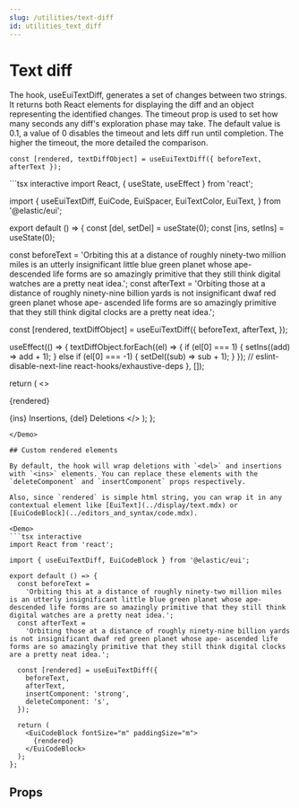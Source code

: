 ```yaml
---
slug: /utilities/text-diff
id: utilities_text_diff
---
```


# Text diff

The hook, useEuiTextDiff, generates a set of changes between two strings. It returns both React elements for displaying the diff and an object representing the identified changes. The timeout prop is used to set how many seconds any diff's exploration phase may take. The default value is 0.1, a value of 0 disables the timeout and lets diff run until completion. The higher the timeout, the more detailed the comparison.

`const [rendered, textDiffObject] = useEuiTextDiff({ beforeText, afterText });`

<Demo>
```tsx interactive
import React, { useState, useEffect } from 'react';

import {
  useEuiTextDiff,
  EuiCode,
  EuiSpacer,
  EuiTextColor,
  EuiText,
} from '@elastic/eui';

export default () => {
  const [del, setDel] = useState(0);
  const [ins, setIns] = useState(0);

  const beforeText =
    'Orbiting this at a distance of roughly ninety-two million miles is an utterly insignificant little blue green planet whose ape- descended life forms are so amazingly primitive that they still think digital watches are a pretty neat idea.';
  const afterText =
    'Orbiting those at a distance of roughly ninety-nine billion yards is not insignificant dwaf red green planet whose ape- ascended life forms are so amazingly primitive that they still think digital clocks are a pretty neat idea.';
  
  const [rendered, textDiffObject] = useEuiTextDiff({
    beforeText,
    afterText,
  });

  useEffect(() => {
    textDiffObject.forEach((el) => {
      if (el[0] === 1) {
        setIns((add) => add + 1);
      } else if (el[0] === -1) {
        setDel((sub) => sub + 1);
      }
    });
    // eslint-disable-next-line react-hooks/exhaustive-deps
  }, []);

  return (
    <>
      <EuiText>
        <p>{rendered}</p>
      </EuiText>
      <EuiSpacer />
      <EuiCode>
        <EuiTextColor color="success"> {ins} </EuiTextColor> Insertions,
        <EuiTextColor color="danger"> {del} </EuiTextColor>
        Deletions
      </EuiCode>
    </>
  );
};
```
</Demo>

## Custom rendered elements

By default, the hook will wrap deletions with `<del>` and insertions with `<ins>` elements. You can replace these elements with the `deleteComponent` and `insertComponent` props respectively.

Also, since `rendered` is simple html string, you can wrap it in any contextual element like [EuiText](../display/text.mdx) or [EuiCodeBlock](../editors_and_syntax/code.mdx).

<Demo>
```tsx interactive
import React from 'react';

import { useEuiTextDiff, EuiCodeBlock } from '@elastic/eui';

export default () => {
  const beforeText =
    'Orbiting this at a distance of roughly ninety-two million miles is an utterly insignificant little blue green planet whose ape- descended life forms are so amazingly primitive that they still think digital watches are a pretty neat idea.';
  const afterText =
    'Orbiting those at a distance of roughly ninety-nine billion yards is not insignificant dwaf red green planet whose ape- ascended life forms are so amazingly primitive that they still think digital clocks are a pretty neat idea.';
  
  const [rendered] = useEuiTextDiff({
    beforeText,
    afterText,
    insertComponent: 'strong',
    deleteComponent: 's',
  });

  return (
    <EuiCodeBlock fontSize="m" paddingSize="m">
      {rendered}
    </EuiCodeBlock>
  );
};
```
</Demo>

## Props


<PropTable definition={docgen.useEuiTextDiff} />
